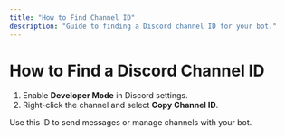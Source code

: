 ```yaml
---
title: "How to Find Channel ID"
description: "Guide to finding a Discord channel ID for your bot."
---
```


# How to Find a Discord Channel ID

1. Enable **Developer Mode** in Discord settings.
2. Right-click the channel and select **Copy Channel ID**.

Use this ID to send messages or manage channels with your bot.
